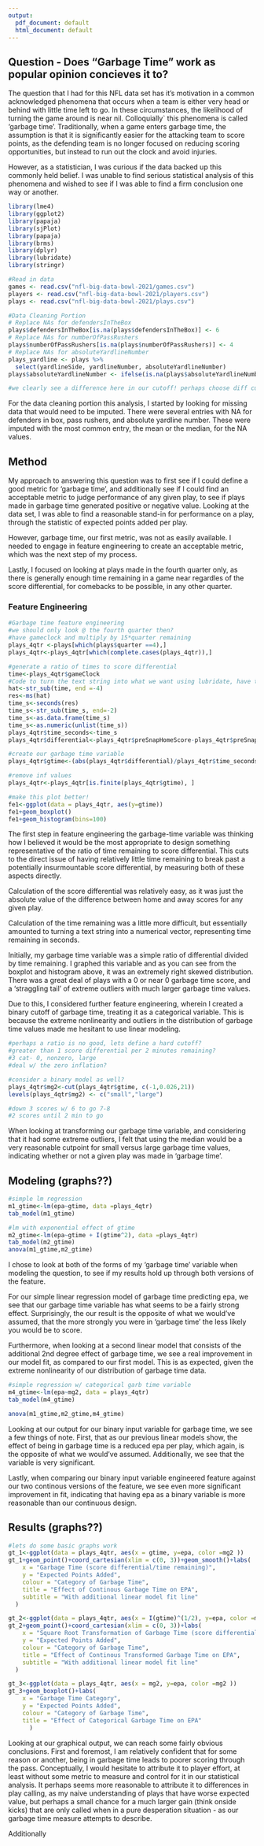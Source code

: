 ```yaml
---
output:
  pdf_document: default
  html_document: default
---
```

## Question - Does "Garbage Time" work as popular opinion concieves it to?

The question that I had for this NFL data set has it's motivation in a common acknowledged phenomena that occurs when a team is either very head or behind with little time left to go. In these circumstances, the likelihood of turning the game around is near nil. Colloquially` this phenomena is called 'garbage time'. Traditionally, when a game enters garbage time, the assumption is that it is significantly easier for the attacking team to score points, as the defending team is no longer focused on reducing scoring opportunities, but instead to run out the clock and avoid injuries.

However, as a statistician, I was curious if the data backed up this commonly held belief. I was unable to find serious statistical analysis of this phenomena and wished to see if I was able to find a firm conclusion one way or another.

```r
library(lme4)
library(ggplot2)
library(papaja)
library(sjPlot)
library(papaja)
library(brms)
library(dplyr)
library(lubridate)
library(stringr)

#Read in data
games <- read.csv("nfl-big-data-bowl-2021/games.csv")
players <- read.csv("nfl-big-data-bowl-2021/players.csv")
plays <- read.csv("nfl-big-data-bowl-2021/plays.csv")

#Data Cleaning Portion
# Replace NAs for defendersInTheBox
plays$defendersInTheBox[is.na(plays$defendersInTheBox)] <- 6
# Replace NAs for numberOfPassRushers
plays$numberOfPassRushers[is.na(plays$numberOfPassRushers)] <- 4
# Replace NAs for absoluteYardlineNumber
plays_yardline <- plays %>% 
  select(yardlineSide, yardlineNumber, absoluteYardlineNumber)
plays$absoluteYardlineNumber <- ifelse(is.na(plays$absoluteYardlineNumber) == TRUE, ifelse(plays$yardlineSide == plays$possessionTeam, 60 + (50 - plays$yardlineNumber), plays$yardlineNumber + 10), plays$absoluteYardlineNumber)

#we clearly see a difference here in our cutoff! perhaps choose diff cutoffs for the trinary?
```
 
For the data cleaning portion this analysis, I started by looking for missing data that would need to be imputed. There were several entries with NA for defenders in box, pass rushers, and absolute yardline number. These were imputed with the most common entry, the mean or the median, for the NA values.

## Method

My approach to answering this question was to first see if I could define a good metric for 'garbage time', and additionally see if I could find an acceptable metric to judge performance of any given play, to see if plays made in garbage time generated positive or negative value. Looking at the data set, I was able to find a reasonable stand-in for performance on a play, through the statistic of expected points added per play. 

However, garbage time, our first metric, was not as easily available. I needed to engage in feature engineering to create an acceptable metric, which was the next step of my process.

Lastly, I focused on looking at plays made in the fourth quarter only, as there is generally enough time remaining in a game near regardles of the score differential, for comebacks to be possible, in any other quarter. 

### Feature Engineering

```r

#Garbage time feature engineering 
#we should only look @ the fourth quarter then?
#have gameclock and multiply by 15*quarter remaining
plays_4qtr <-plays[which(plays$quarter ==4),]
plays_4qtr<-plays_4qtr[which(complete.cases(plays_4qtr)),]

#generate a ratio of times to score differential
time<-plays_4qtr$gameClock
#Code to turn the text string into what we want using lubridate, have to chop off the last 2 digits
hat<-str_sub(time, end =-4)
res<-ms(hat)
time_s<-seconds(res)
time_s<-str_sub(time_s, end=-2)
time_s<-as.data.frame(time_s)
time_s<-as.numeric(unlist(time_s))
plays_4qtr$time_seconds<-time_s
plays_4qtr$differential<-plays_4qtr$preSnapHomeScore-plays_4qtr$preSnapVisitorScore

#create our garbage time variable
plays_4qtr$gtime<-(abs(plays_4qtr$differential)/plays_4qtr$time_seconds)

#remove inf values
plays_4qtr<-plays_4qtr[is.finite(plays_4qtr$gtime), ]

#make this plot better!
fe1<-ggplot(data = plays_4qtr, aes(y=gtime))
fe1+geom_boxplot()
fe1+geom_histogram(bins=100)
```

The first step in feature engineering the garbage-time variable was thinking how I believed it would be the most appropriate to design something representative of the ratio of time remaining to score differential. This cuts to the direct issue of having relatively little time remaining to break past a potentially insurmountable score differential, by measuring both of these aspects directly. 

Calculation of the score differential was relatively easy, as it was just the absolute value of the difference between home and away scores for any given play.

Calculation of the time remaining was a little more difficult, but essentially amounted to turning a text string into a numerical vector, representing time remaining in seconds. 

Initially, my garbage time variable was a simple ratio of differential divided by time remaining. I graphed this variable and as you can see from the boxplot and histogram above, it was an extremely right skewed distribution. There was a great deal of plays with a 0 or near 0 garbage time score, and a 'straggling tail' of extreme outliers with much larger garbage time values.

Due to this, I considered further feature engineering, wherein I created a binary cutoff of garbage time, treating it as a categorical variable. This is because the extreme nonlinearity and outliers in the distribution of garbage time values made me hesitant to use linear modeling.

```r

#perhaps a ratio is no good, lets define a hard cutoff?
#greater than 1 score differential per 2 minutes remaining?
#3 cat- 0, nonzero, large
#deal w/ the zero inflation?

#consider a binary model as well?
plays_4qtr$mg2<-cut(plays_4qtr$gtime, c(-1,0.026,21))
levels(plays_4qtr$mg2) <- c("small","large")

#down 3 scores w/ 6 to go 7-8
#2 scores until 2 min to go
```

When looking at transforming our garbage time variable, and considering that it had some extreme outliers, I felt that using the median would be a very reasonable cutpoint for small versus large garbage time values, indicating whether or not a given play was made in 'garbage time'.

## Modeling (graphs??)

```r
#simple lm regression
m1_gtime<-lm(epa~gtime, data =plays_4qtr)
tab_model(m1_gtime)

#lm with exponential effect of gtime
m2_gtime<-lm(epa~gtime + I(gtime^2), data =plays_4qtr)
tab_model(m2_gtime)
anova(m1_gtime,m2_gtime)
```

I chose to look at both of the forms of my 'garbage time' variable when modeling the question, to see if my results hold up through both versions of the feature.

For our simple linear regression model of garbage time predicting epa, we see that our garbage time variable has what seems to be a fairly strong effect. Surprisingly, the our result is the opposite of what we would've assumed, that the more strongly you were in 'garbage time' the less likely you would be to score. 

Furthermore, when looking at a second linear model that consists of the additional 2nd degree effect of garbage time, we see a real improvement in our model fit, as compared to our first model. This is as expected, given the extreme nonlinearity of our distribution of garbage time data.

```r
#simple regression w/ categorical garb time variable
m4_gtime<-lm(epa~mg2, data = plays_4qtr)
tab_model(m4_gtime)

anova(m1_gtime,m2_gtime,m4_gtime)
```

Looking at our output for our binary input variable for garbage time, we see a few things of note. First, that as our previous linear models show, the effect of being in garbage time is a reduced epa per play, which again, is the opposite of what we would've assumed. Additionally, we see that the variable is very significant.

Lastly, when comparing our binary input variable engineered feature against our two continous versions of the feature, we see even more significant improvement in fit, indicating that having epa as a binary variable is more reasonable than our continuous design.

## Results (graphs??)

```r
#lets do some basic graphs work
gt_1<-ggplot(data = plays_4qtr, aes(x = gtime, y=epa, color =mg2 ))
gt_1+geom_point()+coord_cartesian(xlim = c(0, 3))+geom_smooth()+labs(
    x = "Garbage Time (score differential/time remaining)", 
    y = "Expected Points Added", 
    colour = "Category of Garbage Time",
    title = "Effect of Continous Garbage Time on EPA",
    subtitle = "With additional linear model fit line"
  )

gt_2<-ggplot(data = plays_4qtr, aes(x = I(gtime)^(1/2), y=epa, color =mg2 ))
gt_2+geom_point()+coord_cartesian(xlim = c(0, 3))+labs(
    x = "Square Root Transformation of Garbage Time (score differential/time remaining)", 
    y = "Expected Points Added", 
    colour = "Category of Garbage Time",
    title = "Effect of Continous Transformed Garbage Time on EPA",
    subtitle = "With additional linear model fit line"
  )

gt_3<-ggplot(data = plays_4qtr, aes(x = mg2, y=epa, color =mg2 ))
gt_3+geom_boxplot()+labs(
    x = "Garbage Time Category", 
    y = "Expected Points Added", 
    colour = "Category of Garbage Time",
    title = "Effect of Categorical Garbage Time on EPA"
      )
```

Looking at our graphical output, we can reach some fairly obvious conclusions. First and foremost, I am relatively confident that for some reason or another, being in garbage time leads to poorer scoring through the pass. Conceptually, I would hesitate to attribute it to player effort, at least without some metric to measure and control for it in our statistical analysis. It perhaps seems more reasonable to attribute it to differences in play calling, as my naive understanding of plays that have worse expected value, but perhaps a small chance for a much larger gain (think onside kicks) that are only called when in a pure desperation situation - as our garbage time measure attempts to describe.

Additionally 
